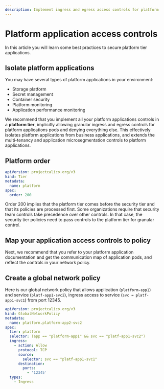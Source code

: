 ```yaml
---
description: Implement ingress and egress access controls for platform applications.
---
```



# Platform application access controls

In this article you will learn some best practices to secure platform tier applications.

## Isolate platform applications

You may have several types of platform applications in your environment:

- Storage platform
- Secret management
- Container security
- Platform monitoring
- Application performance monitoring

We recommend that you implement all your platform applications controls in a **platform tier**, implicitly allowing granular ingress and egress controls for platform applications pods and denying everything else. This effectively isolates platform applications from business applications, and extends the multi-tenancy and application microsegmentation controls to platform applications.

## Platform order

```yaml
apiVersion: projectcalico.org/v3
kind: Tier
metadata:
  name: platform
spec:
  order: 200
```

Order 200 implies that the platform tier comes before the security tier and that its policies are processed first. Some organizations require that security team controls take precedence over other controls. In that case, the security tier policies need to pass controls to the platform tier for granular control.

## Map your application access controls to policy

Next, we recommend that you refer to your platform application documentation and get the communication map of application pods, and reflect the controls in your network policy.

## Create a global network policy

Here is our global network policy that allows application (`platform-app1`) and service (`platf-app1-svc2`), ingress access to service (`svc = platf-app1-svc1`) from port 12345.

```yaml
apiVersion: projectcalico.org/v3
kind: GlobalNetworkPolicy
metadata:
  name: platform.platform-app2-svc2
spec:
  tier: platform
  selector: (app == "platform-app1" && svc == "platf-app1-svc2")
  ingress:
    - action: Allow
      protocol: TCP
      source:
        selector: svc == "platf-app1-svc1"
      destination:
        ports:
          - '12345'
  types:
    - Ingress
```
